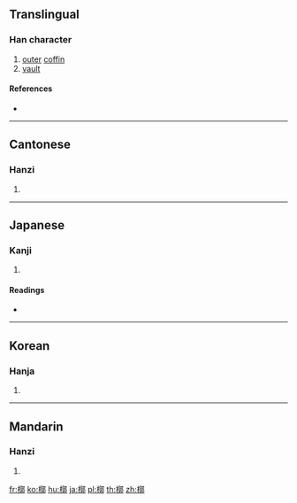 {{also|椁}}
==Translingual==

===Han character===
{{Han char|rn=75|rad=木|as=11|sn=15|four=47927|canj=DYDL}}

# [[outer]] [[coffin]]
# [[vault]]

====References====
* {{Han ref|kx=0547.050|dkj=15362|dj=0935.020|hdz=21268.010|uh=69E8|ud=27112|bh=BCCD|bd=48333}}

----

==Cantonese==

===Hanzi===
{{yue-hanzi|jyut=|y=gwok3|sim=椁}}

# {{defn|lang=yue|sort=木11}}

----

==Japanese==

===Kanji===
{{ja-kanji|grade=|rs=木11}}

# {{defn|lang=ja|sort=木11}}

====Readings====
* {{ja-readings|on=[[かく]] (kaku)|kun=[[そとひつぎ]] (sotohitsugi)}}

----

==Korean==

===Hanja===
{{ko-hanja|hangeul=곽|eumhun=|rv=gwak|mr=kwak|y=kwak}}

# {{defn|lang=ko|sort=木11}}

----

==Mandarin==

===Hanzi===
{{cmn-hanzi|sim=椁|pin=[[guǒ]] ([[guo3]])|wg=kuo<sup>3</sup>}}

# {{defn|lang=cmn|sort=木11}}

[[fr:槨]]
[[ko:槨]]
[[hu:槨]]
[[ja:槨]]
[[pl:槨]]
[[th:槨]]
[[zh:槨]]